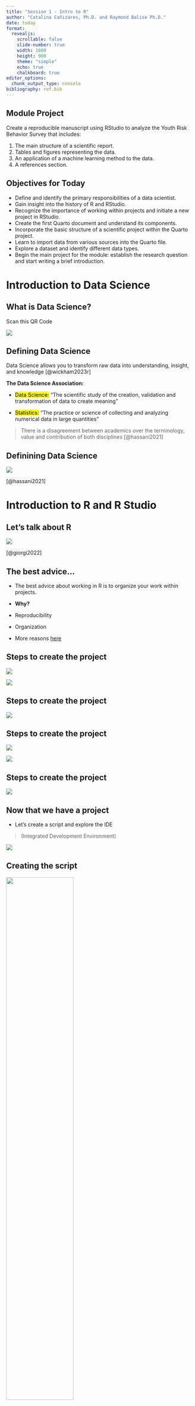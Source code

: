 ```yaml
---
title: "Session 1 - Intro to R"
author: "Catalina Cañizares, Ph.D. and Raymond Balise Ph.D."
date: today
format: 
  revealjs:
    scrollable: false
    slide-number: true
    width: 1600
    height: 900
    theme: "simple"
    echo: true
    chalkboard: true
editor_options: 
  chunk_output_type: console
bibliography: ref.bib
---
```


## Module Project 
Create a reproducible manuscript using RStudio to analyze the Youth Risk Behavior Survey that includes:  

  1. The main structure of a scientific report.
  2. Tables and figures representing the data.
  3. An application of a machine learning method to the data.
  4. A references section.

## Objectives for Today
:::{.incremental}
- Define and identify the primary responsibilities of a data scientist.
- Gain insight into the history of R and RStudio.
- Recognize the importance of working within projects and initiate a new project in RStudio.
- Create the first Quarto document and understand its components.
- Incorporate the basic structure of a scientific project within the Quarto project.
- Learn to import data from various sources into the Quarto file.
- Explore a dataset and identify different data types.
- Begin the main project for the module: establish the research question and start writing a brief introduction.
:::

# Introduction to Data Science

## What is Data Science?

Scan this QR Code

![](img/menti_qr_code.png)

## Defining Data Science 

:::{.incremental}
Data Science allows you to transform raw data into understanding, insight, and knowledge [@wickham2023r]
:::

::: {.fragment}
:::{.incremental}
**The Data Science Association:**

- <mark>Data Science:</mark> "The scientific study of the creation, validation and transformation of data to create meaning"

- <mark>Statistics:</mark> "The practice or science of collecting and analyzing numerical data in large quantities"
:::
:::
::: {.fragment}
> There is a disagreement between academics over the terminology, value and contribution of both disciplines [@hassani2021]

:::


## Definining Data Science

![](img/data_science.png){fig-align="center"}


:::footer
[@hassani2021]
:::

# Introduction to R and R Studio 

## Let's talk about R 

![](img/r_story.png){fig-align="center"}


:::footer
[@giorgi2022]
:::

## The best advice...
:::{.incremental}
- The best advice about working in R is to organize your work within projects.

- **Why?**
- Reproducibility 
- Organization
- More reasons [here](https://www.tidyverse.org/blog/2017/12/workflow-vs-script/)
:::

## Steps to create the project 

::: {.fragment}
::: {.r-stack}

![](img/1.png){.fragment fig-align="center"}

![](img/2.png){.fragment fig-align="center"}
:::
:::

## Steps to create the project 
![](img/3.png)


## Steps to create the project 

::: {.r-stack}
![](img/4.png){.fragment}

![](img/5.png){.fragment}

:::

## Steps to create the project 

![](img/6.png)


## Now that we have a project

- Let's create a script and explore the IDE

> (Integrated Development Environment)

::: {.fragment}
![](https://media.giphy.com/media/lYjA4tfvCc8UAju1Op/giphy.gif?cid=790b76114ceilsw854km4k6b0tkgvdqv0xy5sb6e5n7rratd&ep=v1_gifs_search&rid=giphy.gif&ct=g){fig-align="center"}
:::

## Creating the script

::: {.fragment}
::: {.r-stack}
![](img/8.png){.fragment fig-align="center" width="60%"}

![](img/9.png){.fragment fig-align="center" width="40%"}


![](img/10.png){.fragment fig-align="center" width="70%"}

:::
:::

## The R Studio IDE

![](img/11.png)

## Let's take a break 

![](https://media.giphy.com/media/jWcZAS6PyQyRJn634G/giphy.gif?cid=790b76113eswejr4wbrnqrxna9owuqa5ddd949pl2k0a79gu&ep=v1_gifs_search&rid=giphy.gif&ct=g){fig-align="center"}

# Quarto Files

## Inspecting the file 

![](img/Rmd_disect.png)



# YAML{background-color="black"}

# The Meta-Data Header: <mark>YAML</mark>

+ The first few lines of the document are the document header.  
+ These lines tell R crucial information about how to build your report.   
+ The entire header, and all of the document options in it, are bounded by the three horizontal dashes <mark> - - - </mark>  above and below.  

# The Meta-Data Header: <mark>YAML</mark>

::: columns
::: {.column width="50%"}

![](img/YAML.png)
:::
::: {.column width="50%"}
**Currently our header is quite basic. It includes:**

  + The title of the document; title: "Hello Quarto"
  + Who wrote it: author: "Catalina Canizares"
  + Today’s date: "2024-05-30"
  + The output type: format --> html
  + Bibliography 
  + Type of citation and format
:::
:::

## Different YAML examples{.scrollable}

::: {.absolute}
![](img/word.png){.fragment}

![](img/ppt.png){.fragment}

![](img/simple_html.png){.fragment}
![](img/vitae.png){.fragment}
:::

# Code Chunks{background-color="black"}

## Anatomy of a Chunk

![](img/chunk.png)
 
## Chunk Options 
![](img/chunk_options.png){fig-align="center"}
 
 *Source:* [Code Chunks](https://quarto.org/docs/computations/execution-options.html)

## More about Chunks

**Make chunks like a `pro`**  
![](img/key_board.png){.fragment}

## More about Chunks

**Name chunks like a `pro` with <mark>kebab-case</mark>**

![](img/coding_cases.png){width="50%"}

## Code chunk example

![](img/chunk_penguin.png)]


# Markup Text{background-color="black"}

## Markup Text


Now that we have a report with a header and some code, we need to explain what the code is doing and why.  

+ This is where the plain text comes in. 

+ Outside of a code chunk, type anything you want. You can even include pictures and tables.

![](img/text_penguin.png)

## Markup Text
::: columns
::: {.column width="50%"}

![](img/text_penguin.png)
:::

::: {.column width="50%"}
![](img/result_text_penguin.png)
:::
:::

## Cross-Reference 
::: columns
::: {.column width="50%"}

### Tables

- Always starts with <mark>`tbl-`<mark/>

![](img/tbl.png){.fragment}

:::
::: {.column width="50%"}
### Figures

- Always starts with <mark>`fig-`<mark/>

![](img/fig.png){.fragment}
:::
:::
## Text Formatting

![](img/text.png)]

*Source* [Get Started with Quarto](https://rstudio-conf-2022.github.io/get-started-quarto/materials/01-intro-quarto.html#/quarto-more-internals) 

## Text Headings
![](img/headings.png)
*Source* [Get Started with Quarto](https://rstudio-conf-2022.github.io/get-started-quarto/materials/01-intro-quarto.html#/quarto-more-internals) 

## Exercise

![](img/palmer.png)

## Exercise
::: incremental
+ Let's go to the project we created 

+ Modify the YAML with your information, and name your file 

+ Check the YAML so we can see the code and the results.
:::

## Exercise
+ Create a chunk and type:

```r
#| eval: false
#| code-copy: true

install.packages("palmerpenguins")
install.packages("table1")

library(palmerpenguins)
library(table1)


```


## Exercise

**Are there differences between the penguin species regarding their flipper lengths?**


+ Create a chunk and load the palmerpenguins data 
```r
#| code-copy: true
data("penguins")
```

+ Create another chunk, name it, and explore the data for 
the flipper length for the different kind of penguins with this code: 

```r
#| eval: false
#| code-copy: true
table1(~ flipper_length_mm | species, data = penguins)
```

+ Describe what you see in the table.

## Let's visualize our findings 

+ Create another chunk, let's check 

```r
#| eval: false
#| code-copy: true

 ggplot(
  data = penguins,
  aes(x = species, y = flipper_length_mm)) +
  geom_boxplot(aes(color = species), 
               width = 0.3,
               show.legend = FALSE) +
  geom_jitter(aes(color = species),
              alpha = 0.5, 
              show.legend = FALSE, 
              position = position_jitter(
                width = 0.2, seed = 0)) +
  scale_color_manual(values = c("darkorange", "purple", "cyan4")) +
  labs(
    x = "Species",
    y = "Flipper length (mm)"
  )
```

## We are ready to Render our report

Save your report and...

![](img/knit.png)


# Look at your Console while it Renders 

![](img/console.png)

![](img/report.png)


## A little more more of that reproducible magic

```r
#| echo: false
library(palmerpenguins)
data("penguins")
```

Inside your text you can include executable code with the syntax:  

[](img/inline.png)

For example:

There are `r nrow(penguins)` rows in the `penguins` data set.

**The truth:***  
![](img/inlinepenguins.png)


## More resources

[Quarto Website](https://quarto.org/)

[R Markdown: The Definitive Guide](https://bookdown.org/yihui/rmarkdown/)

![](img/logo_quarto.jpeg)


## Let's take another break

![](https://media.giphy.com/media/RiWZUGcZPEKdQgrQ96/giphy.gif?cid=790b76113eswejr4wbrnqrxna9owuqa5ddd949pl2k0a79gu&ep=v1_gifs_search&rid=giphy.gif&ct=g)



## Summary

- Explored the foundational concepts of data science.
- Delved into the history and evolution of R.
- Learned how to create and manage projects in RStudio.
- Gained proficiency in working with Quarto files.

**Next Steps:**
- Understand how to structure and organize projects for scientific research.

## How Should We Organize Our Projects in Science?
::: {.fragment}
:::{.incremental}
::: {.columns}
::: {.column width="50%"}

- Scientific papers generally follow a consistent structure and require similar tools, especially when working with quantitative data.
- I'll share a useful trick to organize your files and start a project in alignment with the typical structure of scientific papers.

:::

::: {.column width="50%"}
::: {.fragment}

![](img/scientific_paper.png)
:::
:::
:::
:::
:::


## Lets Try Another Cool Thing! 

::: {.fragment}
:::{.incremental}
::: {.columns}
::: {.column width="50%"}

![](img/positcloud.png)
:::

::: {.column width="50%"}
::: {.fragment}

1. Open an account
2. Share your email with me
3. Save the temporary copy
:::
:::
:::
:::
:::

## The `rUM` Package 

![](img/rum_icloud.png)

## The `rUM` Package in your own machine

:::{.incremental}
::: {.columns}
::: {.column width="50%"}
1. In your current RStudio window type in the `console: install.packages("rUM")`
2. Go to "Session" and click "Restart R"
3. Go to File --> New Project...

:::

::: {.column width="50%"}
::: {.fragment}
![](img/rum.mov)
:::
:::
:::   
:::

## What happened?
::: {.fragment}
![](img/12.png)
:::

## Inspecting the Project 
:::{.incremental}
- `.gitignore`: We will skip this for now, but it will become important later as it helps manage what files get tracked by Git.
- `analysis`: This is the Quarto file where you will write your manuscript. It's central to our project as it integrates our analysis and reporting.
- **What do you think about the organization of the Quarto file? Does it align with what we've just learned?**
- `data` folder: Currently, this folder is empty, but it will store the dataset we will use for our analysis. Proper organization of data is crucial for reproducible research.
- Two text files, `packages.bib` and `references.bib`, which are used to hold details for your paper’s bibliography. 
- The-new-england-journal-of-medicine.csl is the citation style language (CSL) based on the New England Journal of Medicine requirements.
:::

## Reading data in our quarto files

:::{.incremental}

- R can read data from a variety of formats, including:
  - Excel (e.g., CSV, XLSX, TXT)
  - SAS
  - Stata
  - SPSS
  - Other statistical packages

:::

## Let's get the Data

1. From [Excel](https://github.com/ccani007/fau_module/blob/main/data/yrbs_2021.xlsx) 
2. From [.csv](https://github.com/ccani007/fau_module/blob/main/data/yrbs_2021.csv)
3. From [.sav](https://github.com/ccani007/fau_module/blob/main/data/yrbs_2021.sav)
3. From R

## `rio` package: A Swiss-Army Knife for Data 
<br/>

::: {.columns}
::: {.column width="50%"}
::: {.fragment}

```r
#| eval: false
#| code-copy: true
install.packages("rio")
```

```r
#| code-copy: true
library(rio)
```

:::
:::


::: {.column width="50%"}
::: {.fragment}

```r
#| code-copy: true
yrbs_2021_df <- import("data/yrbs_2021.csv")
```


![](img/enviorment.png)
:::
:::
:::


## `rio` package: A Swiss-Army Knife for Data 

<br/>

::: {.columns}
::: {.column width="50%"}
::: {.fragment}

```r
#| code-copy: true
yrbs_2021_xlsx <- import("data/yrbs_2021.xlsx")
```

:::
:::

::: {.column width="50%"}
::: {.fragment}

![](img/enviorment_2.png)

:::
:::
:::


## `rio` package: A Swiss-Army Knife for Data 

<br/>

::: {.columns}
::: {.column width="50%"}
::: {.fragment}

```r
#| code-copy: true
yrbs_2021_sav <- import("data/yrbs_2021.sav")
```

:::
:::

::: {.column width="50%"}
::: {.fragment}

![](img/enviorment_3.png)

:::
:::
:::

## Exporting data from a Package{.scrollable} 

1. 
```r
#| code-copy: true
#| eval: false

install.packages("devtools")

```

2. 
```r
#| code-copy: true
#| eval: false
library(devtools)

install_github("ccani007/dissertationData")

```

3. 
```r
#| code-copy: true

library(dissertationData)

data("clean_yrbs_2021")

```

::: {.fragment}
![](img/enviorment_4.png){fig-align="center"}
:::

## Explore the data set

- Let’s check out <mark>three<mark/> ways to explore datasets in R!

::: {.fragment}
1. The simpler, traditional way:


```r
glimpse(yrbs_2021_df)
```

:::

## Explore the data set {.scrollable}

2. The neatest and most detailed way (*in my personal opinion*):

```r
# install.packages("skimr")
library(skimr)
skim(yrbs_2021_df)
```

## Explore the data set 

3. The way to impress your P.I (*in my personal opinion*):

```r
# install.packages("gtExtras")
library(gtExtras)

clean_yrbs_2021 |> 
  select(Age,Grade, UnsafeAtSchool, GunCarrying, AttackedInNeighborhood, ForcedSexualIntercourse, SuicideIdeation ) |> 
  gt_plt_summary()
```


## Types of variables

![](img/types_of_variables.png)


:::footer
[R Academy](https://www.slideshare.net/slideshow/r-programming-variables-data-types/53546754) 
:::


## How to see it in the data?

![](img/glimpse_types.png)


## Now it's your turn! 

::: {.columns}
::: {.column width="50%"}
::: {.fragment}
In your projects: 

1. Create a chunk to load the data from the `dissertationData` package
2. Explore the data
3. Choose the variables of interest for your research 
3. Write about them in the introduction

:::
:::


::: {.column width="50%"}
::: {.fragment}
![](https://media.giphy.com/media/v1.Y2lkPTc5MGI3NjExYnppYXN1M3VwZGR2dWwwaWVwN2l0b3VueWdrNDFoY2h2MDhtMjk2ciZlcD12MV9naWZzX3NlYXJjaCZjdD1n/XIqCQx02E1U9W/giphy.gif)
:::
:::
:::

## See ya next time!

![](https://media.giphy.com/media/jUr8EBC1eLq1oFbcBF/giphy.gif?cid=ecf05e47sepiwsspevvk5rf5cdz1wa7imclkeexbjghm0wdc&ep=v1_gifs_search&rid=giphy.gif&ct=g)

## References
